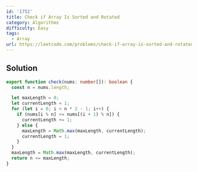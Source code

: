 ```yaml
---
id: '1752'
title: Check if Array Is Sorted and Rotated
category: Algorithms
difficulty: Easy
tags:
  - Array
url: https://leetcode.com/problems/check-if-array-is-sorted-and-rotated
---
```


## Solution

```typescript filename="solution.ts" copy
export function check(nums: number[]): boolean {
  const n = nums.length;

  let maxLength = 0;
  let currentLength = 1;
  for (let i = 0; i < n * 2 - 1; i++) {
    if (nums[i % n] <= nums[(i + 1) % n]) {
      currentLength += 1;
    } else {
      maxLength = Math.max(maxLength, currentLength);
      currentLength = 1;
    }
  }
  maxLength = Math.max(maxLength, currentLength);
  return n <= maxLength;
}
```
